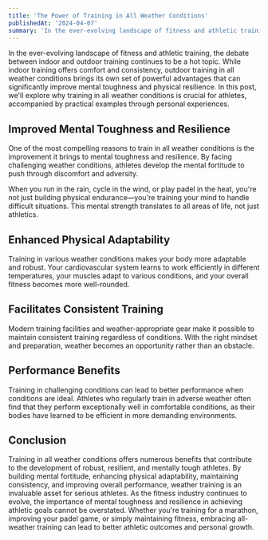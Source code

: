 ```yaml
---
title: 'The Power of Training in All Weather Conditions'
publishedAt: '2024-04-07'
summary: 'In the ever-evolving landscape of fitness and athletic training, the debate between indoor and outdoor training continues to be a hot topic.'
---
```


In the ever-evolving landscape of fitness and athletic training, the debate between indoor and outdoor training continues to be a hot topic. While indoor training offers comfort and consistency, outdoor training in all weather conditions brings its own set of powerful advantages that can significantly improve mental toughness and physical resilience. In this post, we'll explore why training in all weather conditions is crucial for athletes, accompanied by practical examples through personal experiences.

## Improved Mental Toughness and Resilience

One of the most compelling reasons to train in all weather conditions is the improvement it brings to mental toughness and resilience. By facing challenging weather conditions, athletes develop the mental fortitude to push through discomfort and adversity.

When you run in the rain, cycle in the wind, or play padel in the heat, you're not just building physical endurance—you're training your mind to handle difficult situations. This mental strength translates to all areas of life, not just athletics.

## Enhanced Physical Adaptability

Training in various weather conditions makes your body more adaptable and robust. Your cardiovascular system learns to work efficiently in different temperatures, your muscles adapt to various conditions, and your overall fitness becomes more well-rounded.

## Facilitates Consistent Training

Modern training facilities and weather-appropriate gear make it possible to maintain consistent training regardless of conditions. With the right mindset and preparation, weather becomes an opportunity rather than an obstacle.

## Performance Benefits

Training in challenging conditions can lead to better performance when conditions are ideal. Athletes who regularly train in adverse weather often find that they perform exceptionally well in comfortable conditions, as their bodies have learned to be efficient in more demanding environments.

## Conclusion

Training in all weather conditions offers numerous benefits that contribute to the development of robust, resilient, and mentally tough athletes. By building mental fortitude, enhancing physical adaptability, maintaining consistency, and improving overall performance, weather training is an invaluable asset for serious athletes. As the fitness industry continues to evolve, the importance of mental toughness and resilience in achieving athletic goals cannot be overstated. Whether you're training for a marathon, improving your padel game, or simply maintaining fitness, embracing all-weather training can lead to better athletic outcomes and personal growth.
